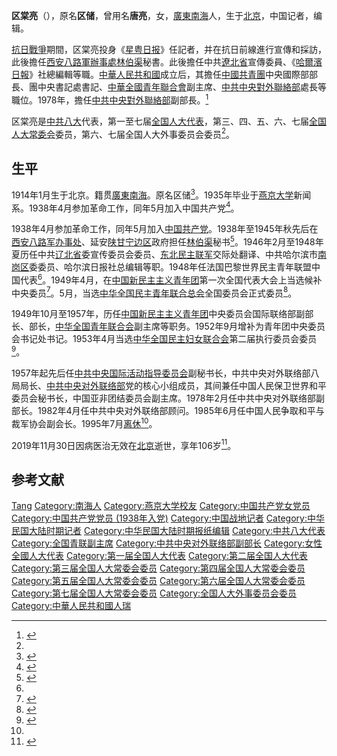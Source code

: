 '''区棠亮'''（{{bd|1914年|1月|2019年|11月30日|catIdx=O}}），原名'''区储'''，曾用名'''唐亮'''，女，[[廣東|廣東]][[南海|南海]]人，生于[[北京|北京]]，中国记者，编辑。

[[抗日戰爭|抗日戰爭]]期間，区棠亮投身《[[星粤日报|星粤日报]]》任記者，并在抗日前線進行宣傳和採訪，此後擔任[[西安八路軍辦事處|西安八路軍辦事處]][[林伯渠|林伯渠]]秘書。此後擔任中共[[遼北省|遼北省]]宣傳委員、《[[哈爾濱日報|哈爾濱日報]]》社總編輯等職。[[中華人民共和國|中華人民共和國]]成立后，其擔任[[中國共青團|中國共青團]]中央國際部部長、團中央書記處書記、[[中華全國青年聯合會|中華全國青年聯合會]]副主席、[[中共中央對外聯絡部|中共中央對外聯絡部]]處長等職位。1978年，擔任[[中共中央對外聯絡部|中共中央對外聯絡部]]副部長。<ref>{{cite news|author=李忠运|author2=李青|title=温馨的回忆　热情的寄语|url=http://www.gqt.org.cn/695/gqt_tuanshi/gqt_ghlc/dwjl/dwjl_hywz/200704/t20070414_18090.htm|accessdate=2011-09-11|newspaper=中國共產主義青年網|date=2007-04-14|archive-date=2014-07-14|archive-url=https://web.archive.org/web/20140714194348/http://www.gqt.org.cn/695/gqt_tuanshi/gqt_ghlc/dwjl/dwjl_hywz/200704/t20070414_18090.htm|dead-url=no}}</ref>

区棠亮是[[中共八大|中共八大]]代表，第一至七届[[全国人大代表|全国人大代表]]，第三、四、五、六、七届[[全国人大常委会|全国人大常委会]]委员，第六、七届全国人大外事委员会委员<ref name=fg/>。

== 生平 ==
1914年1月生于北京。籍贯[[廣東|廣東]][[南海|南海]]。原名区储<ref>{{cite book |editor=肖东发 |title=《新闻学在北大》 |date=2006年 |publisher=北京大学出版社 |isbn=9787301093337 |page=第100页}}</ref>。1935年毕业于[[燕京大学|燕京大学]]新闻系。1938年4月参加革命工作，同年5月加入中国共产党<ref>{{cite book |author=李中洛 |title=《中国党政军人物志》 |date=1989年 |publisher=廣角鏡出版社 |isbn=9789622263123 |page=第180页}}</ref>。

1938年4月参加革命工作，同年5月加入[[中国共产党|中国共产党]]。1938年至1945年秋先后在[[八路军西安办事处旧址|西安八路军办事处]]、延安[[陕甘宁边区|陕甘宁边区]]政府担任[[林伯渠|林伯渠]]秘书<ref name=mrl>{{cite book |editor=于俊道 |title=《中国共产党名人录》 |date=1997年 |publisher=四川人民出版社 |isbn=9787220027628 |page=第175页}}</ref>。1946年2月至1948年夏历任中共[[辽北省|辽北省]]委宣传委员会委员、[[东北民主联军|东北民主联军]]交际处翻译、中共哈尔滨市[[南岗区|南岗区]]委委员、哈尔滨日报社总编辑等职。1948年任法国巴黎世界民主青年联盟中国代表<ref name=mrl/>。1949年4月，在[[中国新民主主义青年团|中国新民主主义青年团]]第一次全国代表大会上当选候补中央委员<ref>{{cite news |title=青年团全代会圆满闭幕 选出团的中央委员 |work=[[人民日报|人民日报]] |date=1949年4月19日 |page=第1版}}</ref>。5月，当选[[中华全国民主青年联合总会|中华全国民主青年联合总会]]全国委员会正式委员<ref>{{cite news |title=全国民主青联委员名单 |work=人民日报 |date=1949年5月13日 |page=第1版}}</ref>。

1949年10月至1957年，历任[[中国新民主主义青年团|中国新民主主义青年团]]中央委员会国际联络部副部长、部长，[[中华全国青年联合会|中华全国青年联合会]]副主席等职务。1952年9月增补为青年团中央委员会书记处书记。1953年4月当选[[中华全国民主妇女联合会|中华全国民主妇女联合会]]第二届执行委员会委员<ref>{{cite news |title=中华全国民主妇女联合会 第二届执行委员会委员和候补委员名单 |work=人民日报 |date=1953年4月24日 |page=第1版}}</ref>。

1957年起先后任[[中共中央国际活动指导委员会|中共中央国际活动指导委员会]]副秘书长，中共中央对外联络部八局局长、[[中共中央对外联络部|中共中央对外联络部]]党的核心小组成员，其间兼任中国人民保卫世界和平委员会秘书长，中国亚非团结委员会副主席。1978年2月任中共中央对外联络部副部长。1982年4月任中共中央对外联络部顾问。1985年6月任中国人民争取和平与裁军协会副会长。1995年7月[[离休|离休]]<ref name=fg/>。

2019年11月30日因病医治无效在[[北京|北京]]逝世，享年106岁<ref name=fg>{{Cite news|url=https://www.thepaper.cn/newsDetail_forward_5210750|title=中共中央对外联络部原副部长区棠亮逝世，享年106岁|author=|date=|work=[[澎湃新闻|澎湃新闻]]|accessdate=2019-12-12|language=|archive-date=2019-12-11|archive-url=https://web.archive.org/web/20191211194219/https://www.thepaper.cn/newsDetail_forward_5210750|dead-url=no}}</ref>。

== 参考文献 ==
{{reflist|2}}

{{Navboxes
| title  = 区棠亮在[[中华全国青年联合会|中华全国青年联合会]]的职务
| list1  =
{{中华全国民主青年联合总会第一届委员会}}
{{中华全国民主青年联合会第二届委员会}}
}}
{{Navboxes
| title  = 区棠亮在[[中华全国妇女联合会|中华全国妇女联合会]]的职务
| list1  =
{{中华全国民主妇女联合会第二届执行委员会}}
{{中华人民共和国妇女联合会第三届执行委员会}}
}}

{{Authority control}}
{{DEFAULTSORT:Ou区}}
[[Category:区姓|Tang]]
[[Category:南海人|Category:南海人]]
[[Category:燕京大学校友|Category:燕京大学校友]]
[[Category:中国共产党女党员|Category:中国共产党女党员]]
[[Category:中国共产党党员_(1938年入党)|Category:中国共产党党员 (1938年入党)]]
[[Category:中国战地记者|Category:中国战地记者]]
[[Category:中华民国大陆时期记者|Category:中华民国大陆时期记者]]
[[Category:中华民国大陆时期报纸编辑|Category:中华民国大陆时期报纸编辑]]
[[Category:中共八大代表|Category:中共八大代表]]
[[Category:全国青联副主席|Category:全国青联副主席]]
[[Category:中共中央对外联络部副部长|Category:中共中央对外联络部副部长]]
[[Category:女性全國人大代表|Category:女性全國人大代表]]
[[Category:第一届全国人大代表|Category:第一届全国人大代表]]
[[Category:第二届全国人大代表|Category:第二届全国人大代表]]
[[Category:第三届全国人大常委会委员|Category:第三届全国人大常委会委员]]
[[Category:第四届全国人大常委会委员|Category:第四届全国人大常委会委员]]
[[Category:第五届全国人大常委会委员|Category:第五届全国人大常委会委员]]
[[Category:第六届全国人大常委会委员|Category:第六届全国人大常委会委员]]
[[Category:第七届全国人大常委会委员|Category:第七届全国人大常委会委员]]
[[Category:全国人大外事委员会委员|Category:全国人大外事委员会委员]]
[[Category:中華人民共和國人瑞|Category:中華人民共和國人瑞]]